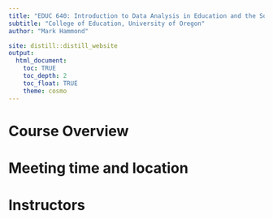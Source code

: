 ```yaml
---
title: "EDUC 640: Introduction to Data Analysis in Education and the Social Sciences"
subtitle: "College of Education, University of Oregon"
author: "Mark Hammond"

site: distill::distill_website
output:
  html_document:
    toc: TRUE
    toc_depth: 2
    toc_float: TRUE
    theme: cosmo
---
```


# Course Overview

# Meeting time and location

# Instructors
